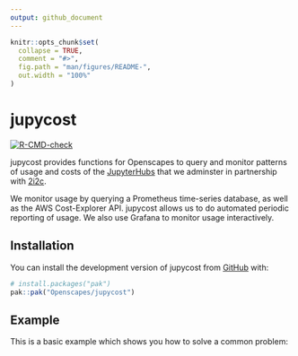 ```yaml
---
output: github_document
---
```


<!-- README.md is generated from README.Rmd. Please edit that file -->

```r
knitr::opts_chunk$set(
  collapse = TRUE,
  comment = "#>",
  fig.path = "man/figures/README-",
  out.width = "100%"
)
```

# jupycost

<!-- badges: start -->
[![R-CMD-check](https://github.com/Openscapes/jupycost/actions/workflows/R-CMD-check.yaml/badge.svg)](https://github.com/Openscapes/jupycost/actions/workflows/R-CMD-check.yaml)
<!-- badges: end -->

jupycost provides functions for Openscapes to query and monitor patterns of usage and costs of the [JupyterHubs](https://openscapes.cloud) that we adminster in partnership with [2i2c](https://2i2c.org).

We monitor usage by querying a Prometheus time-series database, as well as the AWS Cost-Explorer API. jupycost allows us to do automated periodic reporting of usage. We also use Grafana to monitor usage interactively.

## Installation

You can install the development version of jupycost from [GitHub](https://github.com/) with:

``` r
# install.packages("pak")
pak::pak("Openscapes/jupycost")
```

## Example

This is a basic example which shows you how to solve a common problem:
